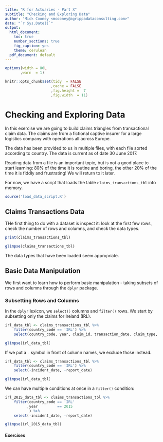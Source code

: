 ```yaml
---
title: "R for Actuaries - Part X"
subtitle: "Checking and Exploring Data"
author: "Mick Cooney <mcooney@agrippadataconsulting.com>"
date: "`r Sys.Date()`"
output:
  html_document:
    toc: true
    number_sections: true
    fig_caption: yes
    theme: cerulean
  pdf_document: default
---
```


```r
options(width = 80L
       ,warn  = 1)

knitr::opts_chunk$set(tidy  = FALSE
                     ,cache = FALSE
                     ,fig.height =  7
                     ,fig.width  = 11)
```


# Checking and Exploring Data

In this exercise we are going to build claims triangles from transactional claim
data. The claims are from a fictional captive insurer for a large logistics
company with operations all across Europe.

The data has been provided to us in multiple files, with each file sorted
according to country. The data is current as of date 30 June 2017.

Reading data from a file is an important topic, but is not a good place to
start learning: 80% of the time it is routine and boring, the other 20% of the
time it is fiddly and frustrating! We will return to it later.

For now, we have a script that loads the table `claims_transactions_tbl` into
memory.

```r
source('load_data_script.R')
```

## Claims Transactions Data

THe first thing to do with a dataset is inspect it: look at the first few rows,
check the number of rows and columns, and check the data types.

```r
print(claims_transactions_tbl)

glimpse(claims_transactions_tbl)
```

The data types that have been loaded seem appropriate.


## Basic Data Manipulation

We first want to learn how to perform basic manipulation - taking subsets of
rows and columns through the `dplyr` package.

### Subsetting Rows and Columns

In the `dplyr` lexicon, we `select()` columns and `filter()` rows. We start by
subsetting only the claims for Ireland (IRL).

```r
irl_data_tbl <- claims_transactions_tbl %>%
    filter(country_code == 'IRL') %>%
    select(country_code, year, claim_id, transaction_date, claim_type, amount)

glimpse(irl_data_tbl)
```

If we put a `-` symbol in front of column names, we exclude those instead.

```r
irl_data_tbl <- claims_transactions_tbl %>% 
    filter(country_code == 'IRL') %>%
    select(-incident_date, -report_date)

glimpse(irl_data_tbl)
```

We can have multiple conditions at once in a `filter()` condition:

```r
irl_2015_data_tbl <- claims_transactions_tbl %>% 
    filter(country_code == 'IRL'
          ,year         == 2015
           ) %>%
    select(-incident_date, -report_date)

glimpse(irl_2015_data_tbl)
```


#### Exercises






